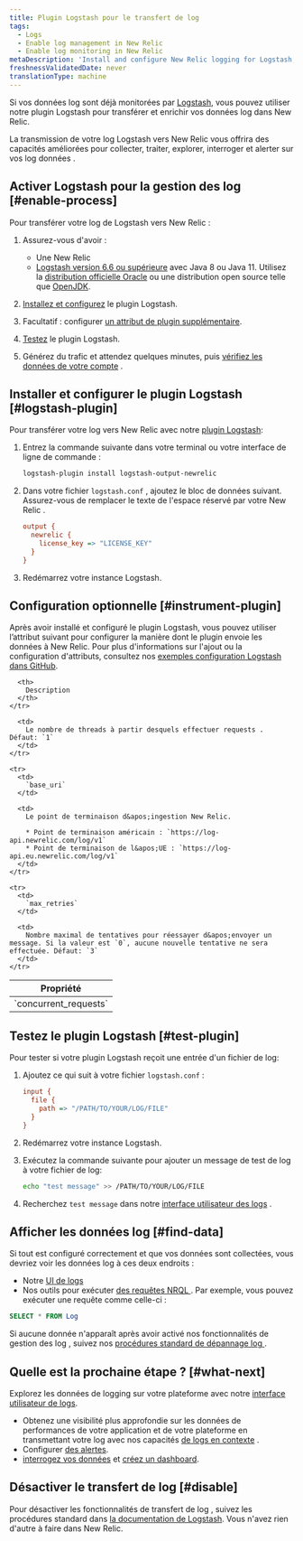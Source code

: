 ```yaml
---
title: Plugin Logstash pour le transfert de log
tags:
  - Logs
  - Enable log management in New Relic
  - Enable log monitoring in New Relic
metaDescription: 'Install and configure New Relic logging for Logstash, so you can use enhanced log management capabilities.'
freshnessValidatedDate: never
translationType: machine
---
```


Si vos données log sont déjà monitorées par [Logstash](https://www.elastic.co/products/logstash), vous pouvez utiliser notre plugin Logstash pour transférer et enrichir vos données log dans New Relic.

La transmission de votre log Logstash vers New Relic vous offrira des <InlinePopover type="logs" />capacités améliorées pour collecter, traiter, explorer, interroger et alerter sur vos log données .

## Activer Logstash pour la gestion des log [#enable-process]

Pour transférer votre log de Logstash vers New Relic :

1. Assurez-vous d&apos;avoir :

   * Une New Relic<InlinePopover type="licenseKey" />
   * [Logstash version 6.6 ou supérieure](https://www.elastic.co/guide/en/logstash/current/installing-logstash.html) avec Java 8 ou Java 11. Utilisez la [distribution officielle Oracle](http://www.oracle.com/technetwork/java/javase/downloads/index.html) ou une distribution open source telle que [OpenJDK](http://openjdk.java.net/).

2. [Installez et configurez](#logstash-plugin) le plugin Logstash.

3. Facultatif : configurer [un attribut de plugin supplémentaire](#instrument-plugin).

4. [Testez](#test-plugin) le plugin Logstash.

5. Générez du trafic et attendez quelques minutes, puis [vérifiez les données de votre compte](#find-data) .

## Installer et configurer le plugin Logstash [#logstash-plugin]

Pour transférer votre log vers New Relic avec notre [plugin Logstash](https://github.com/newrelic/logstash-output-plugin):

1. Entrez la commande suivante dans votre terminal ou votre interface de ligne de commande :

   ```bash
   logstash-plugin install logstash-output-newrelic
   ```

2. Dans votre fichier `logstash.conf` , ajoutez le bloc de données suivant. Assurez-vous de remplacer le texte de l&apos;espace réservé par votre New Relic <InlinePopover type="licenseKey" />.

   ```ini
   output {
     newrelic {
       license_key => "LICENSE_KEY"
     }
   }
   ```

3. Redémarrez votre instance Logstash.

<InstallFeedback />

## Configuration optionnelle [#instrument-plugin]

Après avoir installé et configuré le plugin Logstash, vous pouvez utiliser l’attribut suivant pour configurer la manière dont le plugin envoie les données à New Relic. Pour plus d&apos;informations sur l&apos;ajout ou la configuration d&apos;attributs, consultez nos [exemples configuration Logstash dans GitHub](https://github.com/newrelic/logstash-examples/blob/master/README.md#example-configurations-for-logstash).

<table>
  <thead>
    <tr>
      <th style={{ width: "200px" }}>
        Propriété
      </th>

      <th>
        Description
      </th>
    </tr>
  </thead>

  <tbody>
    <tr>
      <td>
        `concurrent_requests`
      </td>

      <td>
        Le nombre de threads à partir desquels effectuer requests . Défaut: `1`
      </td>
    </tr>

    <tr>
      <td>
        `base_uri`
      </td>

      <td>
        Le point de terminaison d&apos;ingestion New Relic.

        * Point de terminaison américain : `https://log-api.newrelic.com/log/v1`
        * Point de terminaison de l&apos;UE : `https://log-api.eu.newrelic.com/log/v1`
      </td>
    </tr>

    <tr>
      <td>
        `max_retries`
      </td>

      <td>
        Nombre maximal de tentatives pour réessayer d&apos;envoyer un message. Si la valeur est `0`, aucune nouvelle tentative ne sera effectuée. Défaut: `3`
      </td>
    </tr>
  </tbody>
</table>

## Testez le plugin Logstash [#test-plugin]

Pour tester si votre plugin Logstash reçoit une entrée d&apos;un fichier de log:

1. Ajoutez ce qui suit à votre fichier `logstash.conf` :

   ```ini
   input {
     file {
       path => "/PATH/TO/YOUR/LOG/FILE"
     }
   }
   ```

2. Redémarrez votre instance Logstash.

3. Exécutez la commande suivante pour ajouter un message de test de log à votre fichier de log:

   ```bash
   echo "test message" >> /PATH/TO/YOUR/LOG/FILE
   ```

4. Recherchez `test message` dans notre [interface utilisateur des logs](https://one.newrelic.com/launcher/logger.log-launcher) .

## Afficher les données log [#find-data]

Si tout est configuré correctement et que vos données sont collectées, vous devriez voir les données log à ces deux endroits :

* Notre [UI de logs](https://one.newrelic.com/launcher/logger.log-launcher)
* Nos outils pour exécuter [des requêtes NRQL ](/docs/chart-builder/use-chart-builder/choose-data/use-advanced-nrql-mode-specify-data). Par exemple, vous pouvez exécuter une requête comme celle-ci :

```sql
SELECT * FROM Log
```

Si aucune donnée n&apos;apparaît après avoir activé nos fonctionnalités de gestion des log , suivez nos [procédures standard de dépannage log ](/docs/logs/log-management/troubleshooting/no-log-data-appears-ui/).

## Quelle est la prochaine étape ? [#what-next]

Explorez les données de logging sur votre plateforme avec notre [interface utilisateur de logs](/docs/logs/log-management/ui-data/use-logs-ui/).

* Obtenez une visibilité plus approfondie sur les données de performances de votre application et de votre plateforme en transmettant votre log avec nos capacités [de logs en contexte](/docs/logs/enable-log-management-new-relic/configure-logs-context/configure-logs-context-apm-agents/) .
* Configurer [des alertes](/docs/alerts-applied-intelligence/new-relic-alerts/alert-conditions/create-alert-conditions/).
* [interrogez vos données](/docs/query-your-data/explore-query-data/get-started/introduction-querying-new-relic-data/) et [créez un dashboard](/docs/query-your-data/explore-query-data/dashboards/introduction-dashboards/).

## Désactiver le transfert de log [#disable]

Pour désactiver les fonctionnalités de transfert de log , suivez les procédures standard dans [la documentation de Logstash](https://www.elastic.co/products/logstash). Vous n&apos;avez rien d&apos;autre à faire dans New Relic.